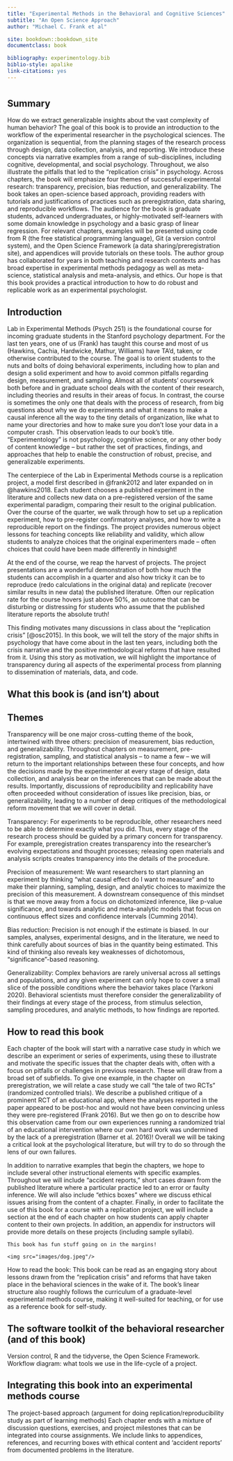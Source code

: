 ```yaml
--- 
title: "Experimental Methods in the Behavioral and Cognitive Sciences"
subtitle: "An Open Science Approach"
author: "Michael C. Frank et al"

site: bookdown::bookdown_site
documentclass: book

bibliography: experimentology.bib
biblio-style: apalike
link-citations: yes
---
```


# {.unlisted .unnumbered}

## Summary {-}

How do we extract generalizable insights about the vast complexity of human behavior? The goal of this book is to provide an introduction to the workflow of the experimental researcher in the psychological sciences. The organization is sequential, from the planning stages of the research process through design, data collection, analysis, and reporting. We introduce these concepts via narrative examples from a range of sub-disciplines, including cognitive, developmental, and social psychology. Throughout, we also illustrate the pitfalls that led to the “replication crisis” in psychology. Across chapters, the book will emphasize four themes of successful experimental research: transparency, precision, bias reduction, and generalizability. The book takes an open-science based approach, providing readers with tutorials and justifications of practices such as preregistration, data sharing, and reproducible workflows. The audience for the book is graduate students, advanced undergraduates, or highly-motivated self-learners with some domain knowledge in psychology and a basic grasp of linear regression. For relevant chapters, examples will be presented using code from R (the free statistical programming language), Git (a version control system), and the Open Science Framework (a data sharing/preregistration site), and appendices will provide tutorials on these tools. The author group has collaborated for years in both teaching and research contexts and has broad expertise in experimental methods pedagogy as well as meta-science, statistical analysis and meta-analysis, and ethics. Our hope is that this book provides a practical introduction to how to do robust and replicable work as an experimental psychologist. 

## Introduction {-}

Lab in Experimental Methods (Psych 251) is the foundational course for incoming graduate students in the Stanford psychology department. For the last ten years, one of us (Frank) has taught this course and most of us (Hawkins, Cachia, Hardwicke, Mathur, Williams) have TA’d, taken, or otherwise contributed to the course. The goal is to orient students to the nuts and bolts of doing behavioral experiments, including how to plan and design a solid experiment and how to avoid common pitfalls regarding design, measurement, and sampling. Almost all of students’ coursework both before and in graduate school deals with the content of their research, including theories and results in their areas of focus. In contrast, the course is sometimes the only one that deals with the process of research, from big questions about why we do experiments and what it means to make a causal inference all the way to the tiny details of organization, like what to name your directories and how to make sure you don’t lose your data in a computer crash. This observation leads to our book’s title. “Experimentology” is not psychology, cognitive science, or any other body of content knowledge – but rather the set of practices, findings, and approaches that help to enable the construction of robust, precise, and generalizable experiments. 

The centerpiece of the Lab in Experimental Methods course is a replication project, a model first described in @frank2012 and later expanded on in @hawkins2018. Each student chooses a published experiment in the literature and collects new data on a pre-registered version of the same experimental paradigm, comparing their result to the original publication. Over the course of the quarter, we walk through how to set up a replication experiment, how to pre-register confirmatory analyses, and how to write a reproducible report on the findings. The project provides numerous object lessons for teaching concepts like reliability and validity, which allow students to analyze choices that the original experimenters made – often choices that could have been made differently in hindsight! 

At the end of the course, we reap the harvest of projects. The project presentations are a wonderful demonstration of both how much the students can accomplish in a quarter and also how tricky it can be to reproduce (redo calculations in the original data) and replicate (recover similar results in new data) the published literature. Often our replication rate for the course hovers just above 50%, an outcome that can be disturbing or distressing for students who assume that the published literature reports the absolute truth! 

This finding motivates many discussions in class about the “replication crisis” [@osc2015]. In this book, we will tell the story of the major shifts in psychology that have come about in the last ten years, including both the crisis narrative and the positive methodological reforms that have resulted from it. Using this story as motivation, we will highlight the importance of transparency during all aspects of the experimental process from planning to dissemination of materials, data, and code. 

## What this book is (and isn't) about {-}



## Themes {-}

Transparency will be one major cross-cutting theme of the book, intertwined with three others: precision of measurement, bias reduction, and generalizability. Throughout chapters on measurement, pre-registration, sampling, and statistical analysis – to name a few – we will return to the important relationships between these four concepts, and how the decisions made by the experimenter at every stage of design, data collection, and analysis bear on the inferences that can be made about the results. Importantly, discussions of reproducibility and replicability have often proceeded without consideration of issues like precision, bias, or generalizability, leading to a number of deep critiques of the methodological reform movement that we will cover in detail. 

Transparency: For experiments to be reproducible, other researchers need to be able to determine exactly what you did. Thus, every stage of the research process should be guided by a primary concern for transparency. For example, preregistration creates transparency into the researcher’s evolving expectations and thought processes; releasing open materials and analysis scripts creates transparency into the details of the procedure. 

Precision of measurement: We want researchers to start planning an experiment by thinking “what causal effect do I want to measure” and to make their planning, sampling, design, and analytic choices to maximize the precision of this measurement. A downstream consequence of this mindset is that we move away from a focus on dichotomized inference, like p-value significance, and towards analytic and meta-analytic models that focus on continuous effect sizes and confidence intervals (Cumming 2014).

Bias reduction: Precision is not enough if the estimate is biased. In our samples, analyses, experimental designs, and in the literature, we need to think carefully about sources of bias in the quantity being estimated. This kind of thinking also reveals key weaknesses of dichotomous, “significance”-based reasoning.

Generalizability: Complex behaviors are rarely universal across all settings and populations, and any given experiment can only hope to cover a small slice of the possible conditions where the behavior takes place (Yarkoni 2020). Behavioral scientists must therefore consider the generalizability of their findings at every stage of the process, from stimulus selection, sampling procedures, and analytic methods, to how findings are reported.



## How to read this book {-}

Each chapter of the book will start with a narrative case study in which we describe an experiment or series of experiments, using these to illustrate and motivate the specific issues that the chapter deals with, often with a focus on pitfalls or challenges in previous research. These will draw from a broad set of subfields. To give one example, in the chapter on preregistration, we will relate a case study we call “the tale of two RCTs” (randomized controlled trials). We describe a published critique of a prominent RCT of an educational app, where the analyses reported in the paper appeared to be post-hoc and would not have been convincing unless they were pre-registered (Frank 2016). But we then go on to describe how this observation came from our own experiences running a randomized trial of an educational intervention where our own hard work was undermined by the lack of a preregistration (Barner et al. 2016)! Overall we will be taking a critical look at the psychological literature, but will try to do so through the lens of our own failures.

In addition to narrative examples that begin the chapters, we hope to include several other instructional elements with specific examples. Throughout we will include “accident reports,” short cases drawn from the published literature where a particular practice led to an error or faulty inference. We will also include “ethics boxes” where we discuss ethical issues arising from the content of a chapter. Finally, in order to facilitate the use of this book for a course with a replication project, we will include a section at the end of each chapter on how students can apply chapter content to their own projects. In addition, an appendix for instructors will provide more details on these projects (including sample syllabi). 

<!-- Below we provide a detailed outline of the chapters of the book, which are organized into five main sections, mirroring the timeline of an experiment: 1) Before You Begin, 2) Design and Planning, 3) Doing the Experiment, 4) Analysis and Reporting, and 5) Contextualizing. Throughout, the goal is not to give comprehensive coverage of all technical topics but rather to provide an approach and workflow. We want to give students what they need to plan and execute their own study. Instead of enumerating different approaches, we will try to provide a single coherent – and often quite opinionated – perspective, using boxes and references to give pointers to more advanced materials or alternative approaches.  -->

```marginfigure
This book has fun stuff going on in the margins!
```

```marginfigure
<img src="images/dog.jpeg"/>
```

How to read the book: This book can be read as an engaging story about lessons drawn from the “replication crisis” and reforms that have taken place in the behavioral sciences in the wake of it. The book’s linear structure also roughly follows the curriculum of a graduate-level experimental methods course, making it well-suited for teaching, or for use as a reference book for self-study. 


## The software toolkit of the behavioral researcher (and of this book) {-}

Version control, R and the tidyverse, the Open Science Framework. 
Workflow diagram: what tools we use in the life-cycle of a project.


## Integrating this book into an experimental methods course {-}

The project-based approach (argument for doing replication/reproducibility study as part of learning methods)
Each chapter ends with a mixture of discussion questions, exercises, and project milestones that can be integrated into course assignments. 
We include links to appendices, references, and recurring boxes with ethical content and ‘accident reports’ from documented problems in the literature. 
